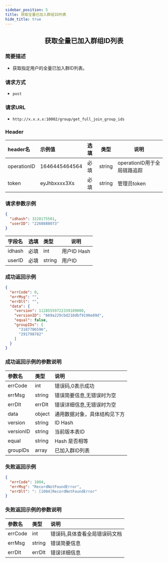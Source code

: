 ```yaml
---
sidebar_position: 5
title: 获取全量已加入群组ID列表
hide_title: true
---
```


<center>

## 获取全量已加入群组ID列表

</center>

### 简要描述
- 获取指定用户的全量已加入群ID列表。
### 请求方式
- `post` 
### 请求URL
- `http://x.x.x.x:10002/group/get_full_join_group_ids` 


### Header
|header名|示例值|选填|类型|说明|
|:----    |:-------    |:--- |---|------      |
|operationID|1646445464564|必填|string|operationID用于全局链路追踪|
|token|eyJhbxxxx3Xs|必填|string|管理员token|

### 请求参数示例


```json
{
  "idhash": 3228175501,
  "userID": "2268888073"
}
```
|字段名|选填|类型|说明|
|:----    |:-------    |:--- |---|
|idhash|必填|int|用户ID Hash|
|userID|必填|string|用户ID|
### 成功返回示例


```json
{
  "errCode": 0,
  "errMsg": "",
  "errDlt": "",
  "data": {
    "version": 11285559722339189000,
    "versionID": "669a229cbd218dbf9196e89d",
    "equal": false,
    "groupIDs": [
      "3187706596",
      "291798782"
    ]
  }
}
```
### 成功返回示例的参数说明


|参数名|类型|说明|
|:----    |:-------    |:--- |
|errCode|int|错误码,0表示成功|
|errMsg|string|错误简要信息,无错误时为空|
|errDlt|errDlt|错误详细信息,无错误时为空|
|data|object|通用数据对象，具体结构见下方|
|version|string|ID Hash|
|versionID|string|当前版本表ID|
|equal|string|Hash 是否相等|
|groupIDs|array|已加入群ID列表|
### 失败返回示例


```json
{
  "errCode": 1004,
  "errMsg": "RecordNotFoundError",
  "errDlt": ": [1004]RecordNotFoundError"
}
```
### 失败返回示例的参数说明


|参数名|类型|说明|
|:----    |:-------    |:--- |
|errCode|int|错误码,具体查看全局错误码文档|
|errMsg|string|错误简要信息|
|errDlt|errDlt|错误详细信息|
